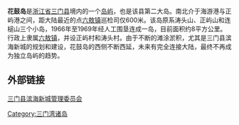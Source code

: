 '''花鼓岛'''是[[浙江省|浙江省]][[三门县|三门县]]境内的一个[[岛屿|岛屿]]，也是该县第二大岛。南北介于海游港与正屿港之间，距大陆最近的点[[六敖镇|六敖镇]]巡检司仅600米。该岛原系涛头山、正屿山和连槌山三个小岛，1966年至1969年经人工围垦连成一岛，目前面积约8平方公里。行政上隶属[[六敖镇|六敖镇]]，并设正屿村和涛头村。由于不断的滩涂淤积，尤其是三门县滨海新城的规划和建设，花鼓岛的西侧不断西延，未来有完全连接大陆，最终不再成为独立岛屿的趋势。

== 外部链接 ==
[https://web.archive.org/web/20090105190826/http://www.bhnc.gov.cn/xcgk-2.htm 三门县滨海新城管理委员会]

[[Category:三门湾诸岛|Category:三门湾诸岛]]